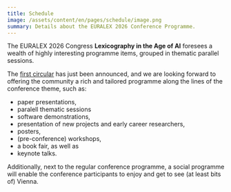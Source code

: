 ```yaml
---
title: Schedule
image: /assets/content/en/pages/schedule/image.png
summary: Details about the EURALEX 2026 Conference Programme.
---
```

The EURALEX 2026 Congress **Lexicography in the Age of AI** foresees a wealth of highly interesting programme items, grouped in thematic parallel sessions.&#x20;

The [first circular](/call-for-papers) has just been announced, and we are looking forward to offering the community a rich and tailored programme along the lines of the conference theme, such as:

* paper presentations,
* paralell thematic sessions
* software demonstrations,
* presentation of new projects and early career researchers,
* posters,&#x20;
* (pre-conference) workshops,
* a book fair, as well as
* keynote talks.

Additionally, next to the regular conference programme, a social programme will enable the conference participants to enjoy and get to see (at least bits of) Vienna.&#x20;
